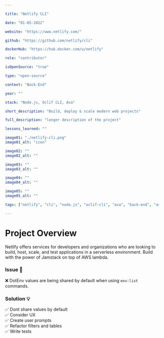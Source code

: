 ```yaml
---

title: "Netlify CLI"

date: "01-05-2022"

website: "https://www.netlify.com/"

github: "https://github.com/netlify/cli"

dockerHub: "https://hub.docker.com/u/netlify"

role: "contributor"

isOpenSource: "true"

type: "open-source"

context: "Back-End"

year: ""

stack: "Node.js, Oclif CLI, Ava"

short_description: "Build, deploy & scale modern web projects"

full_description: "longer description of the project"

lessons_learned: ""

image01: "./netlify-cli.png"
image01_alt: "icon"

image02: ""
image02_alt: ""

image03: ""
image03_alt: ""

image04: ""
image04_alt: ""

image05: ""
image05_alt: ""

tags: ["netlify", "cli", "node.js", "oclif-cli", "ava", "back-end", "async"]

---
```



# Project Overview

Netlify offers services for developers and organizations who are looking to build, host, scale, and test applications in a serverless environment. Build with the power of Jamstack on top of AWS lambda.

### Issue 🚩

❌ DotEnv values are being shared by default when using `env:list` commands.

### Solution 💡

✅ Dont share values by default <br/>
✅ Consider UX <br/>
✅ Create user prompts <br/>
✅ Refactor filters and tables <br/>
✅ Write tests
